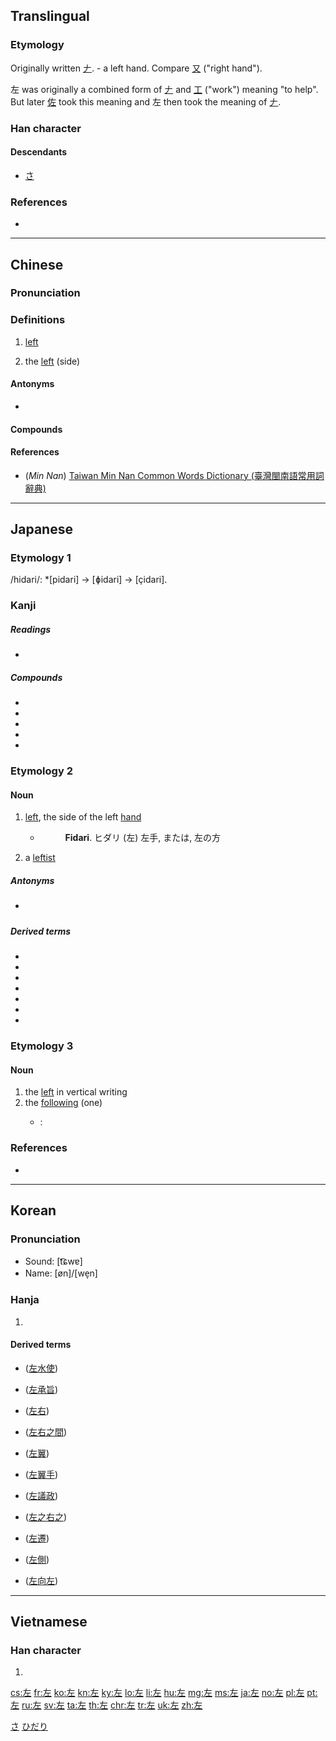 ==Translingual==
{{stroke order|strokes=5}}

===Etymology===
Originally written [[𠂇]]. {{liushu|p}} - a left hand. Compare [[又]] ("right hand").

左 was originally a combined form of [[𠂇]] and [[工]] ("work") meaning "to help". But later [[佐]] took this meaning and 左 then took the meaning of [[𠂇]].

===Han character===
{{Han char|rn=48|rad=工|as=02|sn=5|four=40011|canj=KM|ids=⿸𠂇工}}

====Descendants====
* [[さ]]

===References===
* {{Han ref|kx=0325.080|dkj=08720|dj=0626.070|hdz=10411.050|uh=5DE6|ud=24038|bh=A5AA|bd=42410}}

[[Category:Han characters from which hiragana were derived|さ]]

----

==Chinese==
{{zh-forms}}

===Pronunciation===
{{zh-pron
|m=zuǒ
|c=zo2
|h=pfs=chó
|md=cō̤
|mn=chó
|w=2tsu
|mc=y
|oc=y
|ma=zh-zuǒ.ogg
|cat=n,a
}}

===Definitions===
{{zh-hanzi}}

# [[left]]
#: {{zh-x|左手|left hand}}
# the [[left]] (side)

====Antonyms====
* {{zh-l|右|right}}

====Compounds====
{{der3|title=Compounds
| {{zh-l|左榜右臂}}
| {{zh-l|左邊}}, {{zh-l|左邊兒}}
| {{zh-l|左不過}}
| {{zh-l|左側}}
| {{zh-l|左道旁門}}
| {{zh-l|左顧右盼}}
| {{zh-l|左近}}
| {{zh-l|左鄰右舍}}
| {{zh-l|左輪}}
| {{zh-l|左面}}
| {{zh-l|左派}}
| {{zh-l|左撇子}}
| {{zh-l|左傾}}
| {{zh-l|左手}}
| {{zh-l|左首}}, {{zh-l|左首兒}}
| {{zh-l|左舷}}
| {{zh-l|左翼}}
| {{zh-l|左右}}
| {{zh-l|左……右……}}
| {{zh-l|左右逢源}}
| {{zh-l|左右開弓}}
| {{zh-l|左右手}}
| {{zh-l|左右為難}}
| {{zh-l|左證}}
| {{zh-l|左支右絀}}
}}

====References====
* (''Min Nan'') [http://twblg.dict.edu.tw/holodict_new/index.html Taiwan Min Nan Common Words Dictionary (臺灣閩南語常用詞辭典)]

{{zh-cat|Beginning}}

----

==Japanese==

===Etymology 1===
/hidari/: *[pidari] → [ɸidari] → [çidari].

===Kanji===
{{ja-kanji|grade=1|rs=工02}}

=====Readings=====
* {{ja-readings
|goon=[[さ]] (sa)
|kanon=[[さ]] (sa)
|kun=[[ひだり]] (hidari), [[もとる]] (motoru), [[たすける]] (tasukeru)}}

=====Compounds=====
* {{l/ja|左遷|tr=sasen}}
* {{l/ja|左官|tr=sakan}}
* {{l/ja|左派|tr=saha}}
* {{l/ja|左右|tr=sayū}}
* {{l/ja|左翼|tr=sayoku}}

===Etymology 2===

====Noun====
{{ja-noun|ひだり}}

# {{lb|ja|direction|sort=ひだり}} [[left]], the side of the left [[hand]]
#* {{RQ:Nippo Jisho|229}}
#*: '''Fidari'''. ヒダリ (左) 左手, または, 左の方
# {{lb|ja|politics|sort=ひだり}} a [[leftist]]

=====Antonyms=====
* {{sense|left}} {{ja-r|右|みぎ|right}}

=====Derived terms=====
* {{ja-r|左側|ひだりがわ}}
* {{ja-r|左利き|ひだりきき}}
* {{ja-r|左手|ひだりて}}
* {{ja-r|左巻き|ひだりまき}}
* {{ja-r|左上|ひだりうえ}}
* {{ja-r|左下|ひだりした}}
* {{ja-r|右左|みぎひだり}}

===Etymology 3===

====Noun====
{{ja-noun|さ}}

# the [[left]] in vertical writing
# the [[following]] (one)
#* {{RQ:I am a cat}}:
#*: {{ja-usex|吾輩はまず彼がどのくらい無学であるかを試してみようと思って'''左'''の問答をして見た。|わがはい は まず かれ が どの くらい むがく で ある か を ためして みよう と おもって '''さ''' の もんどう を して みた。|To judge just how uneducated he was, I posed the following question.}}

===References===
* {{R:Nippo Jisho}}

[[Category:1000 Japanese basic words|ひだり]]

----

==Korean==

===Pronunciation===
* Sound: [t͡ɕwɐ]
* Name: [øn]/[we̞n]

===Hanja===
{{ko-hanja|hangeul=좌|mr=chwa|y=cwa|eumhun=왼|ehrv=oen|ehmr=oen|ehy=oyn}}

# {{defn|lang=ko|sort=工02}}

====Derived terms====
* {{l|ko|좌수사}} ([[左水使]])
* {{l|ko|좌승지}} ([[左承旨]])
* {{l|ko|좌우}} ([[左右]])
* {{l|ko|좌우지간}} ([[左右之間]])
* {{l|ko|좌익}} ([[左翼]])
* {{l|ko|좌익수}} ([[左翼手]])
* {{l|ko|좌의정}} ([[左議政]])
* {{l|ko|좌지우지}} ([[左之右之]])
* {{l|ko|좌천}} ([[左遷]])
* {{l|ko|좌측}} ([[左側]])
* {{l|ko|좌향좌}} ([[左向左]])

----

==Vietnamese==

===Han character===
{{vi-hantu|[[tả]], [[tá]], [[huy]]|rs=工02}}

# {{defn|lang=vi|sort=工02}}

[[cs:左]]
[[fr:左]]
[[ko:左]]
[[kn:左]]
[[ky:左]]
[[lo:左]]
[[li:左]]
[[hu:左]]
[[mg:左]]
[[ms:左]]
[[ja:左]]
[[no:左]]
[[pl:左]]
[[pt:左]]
[[ru:左]]
[[sv:左]]
[[ta:左]]
[[th:左]]
[[chr:左]]
[[tr:左]]
[[uk:左]]
[[zh:左]]